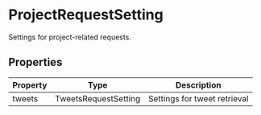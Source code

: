 # ProjectRequestSetting

Settings for project-related requests.

## Properties

| Property | Type | Description |
|----------|------|-------------|
| tweets | TweetsRequestSetting | Settings for tweet retrieval |
